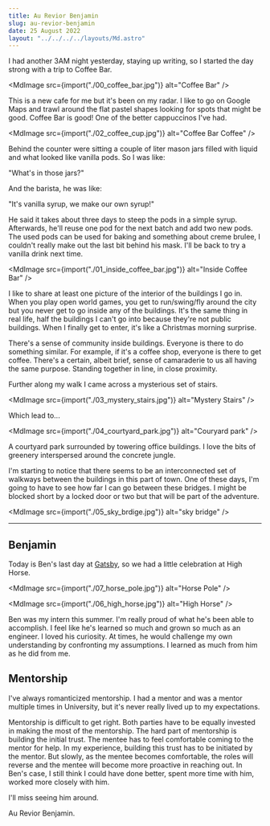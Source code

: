 ```yaml
---
title: Au Revior Benjamin
slug: au-revior-benjamin
date: 25 August 2022
layout: "../../../../layouts/Md.astro"
---
```



I had another 3AM night yesterday, staying up writing, so I started the
day strong with a trip to Coffee Bar.

<MdImage src={import("./00_coffee_bar.jpg")} alt="Coffee Bar" />

This is a new cafe for me but it's been on my radar.
I like to go on Google Maps and trawl around the flat pastel shapes looking for
spots that might be good.
Coffee Bar is good!
One of the better cappuccinos I've had.

<MdImage src={import("./02_coffee_cup.jpg")} alt="Coffee Bar Coffee" />

Behind the counter were sitting a couple of liter mason jars filled with liquid and what looked like vanilla pods.
So I was like:

"What's in those jars?"

And the barista, he was like:

"It's vanilla syrup, we make our own syrup!"

He said it takes about three days to steep the pods in a simple syrup.
Afterwards, he'll reuse one pod for the next batch and add two new pods.
The used pods can be used for baking and something about creme brulee,
I couldn't really make out the last bit behind his mask.
I'll be back to try a vanilla drink next time.

<MdImage src={import("./01_inside_coffee_bar.jpg")} alt="Inside Coffee Bar" />

I like to share at least one picture of the interior of the buildings I go in.
When you play open world games, you get to run/swing/fly around the city but you never get to go inside any of the buildings.
It's the same thing in real life, half the buildings I can't go into because they're not public buildings.
When I finally get to enter, it's like a Christmas morning surprise.

There's a sense of community inside buildings.
Everyone is there to do something similar.
For example, if it's a coffee shop, everyone is there to get coffee.
There's a certain, albeit brief, sense of camaraderie to us all having the same purpose.
Standing together in line, in close proximity.

Further along my walk I came across a mysterious set of stairs.

<MdImage src={import("./03_mystery_stairs.jpg")} alt="Mystery Stairs" />

Which lead to...

<MdImage src={import("./04_courtyard_park.jpg")} alt="Couryard park" />

A courtyard park surrounded by towering office buildings.
I love the bits of greenery interspersed around the concrete jungle.

I'm starting to notice that there seems to be an interconnected set of walkways between the buildings in this part of town.
One of these days, I'm going to have to see how far I can go between these bridges.
I might be blocked short by a locked door or two but that will be part of the adventure.

<MdImage src={import("./05_sky_brdige.jpg")} alt="sky bridge" />

---

## Benjamin

Today is Ben's last day at [Gatsby](https://gatsby.events), so we had a little celebration at High Horse.

<MdImage src={import("./07_horse_pole.jpg")} alt="Horse Pole" />

<MdImage src={import("./06_high_horse.jpg")} alt="High Horse" />

Ben was my intern this summer.
I'm really proud of what he's been able to accomplish.
I feel like he's learned so much and grown so much as an engineer.
I loved his curiosity.
At times, he would challenge my own understanding by confronting my assumptions.
I learned as much from him as he did from me.

## Mentorship

I've always romanticized mentorship.
I had a mentor and was a mentor multiple times in University,
but it's never really lived up to my expectations.

Mentorship is difficult to get right.
Both parties have to be equally invested in making the most of the mentorship.
The hard part of mentorship is building the initial trust.
The mentee has to feel comfortable coming to the mentor for help.
In my experience, building this trust has to be initiated by the mentor.
But slowly, as the mentee becomes comfortable, the roles will reverse and the mentee will become more proactive in reaching out.
In Ben's case, I still think I could have done better, spent more time with him, worked more closely with him.

I'll miss seeing him around.

Au Revior Benjamin.

<YouTube
  src="https://www.youtube.com/embed/GwJ9Itk2oMQ"
  title="YouTube video player"
  frameborder="0"
  allow="accelerometer; autoplay; clipboard-write; encrypted-media; gyroscope; picture-in-picture"
  allowfullscreen
/>
